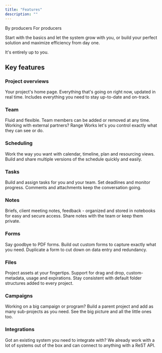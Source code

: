 ```yaml
---
title: "Features"
description: ""
---
```


By producers For producers

Start with the basics and let the system grow with you, or build your perfect solution and maximize efficiency from day one.

It's entirely up to you.

## Key features

### Project overviews

Your project's home page. Everything that's going on right now, updated in real time. Includes everything you need to stay up-to-date and on-track.

### Team

Fluid and flexible. Team members can be added or removed at any time. Working with external partners? Range Works let's you control exactly what they can see or do.

### Scheduling

Work the way you want with calendar, timeline, plan and resourcing views. Build and share multiple versions of the schedule quickly and easily.

### Tasks

Build and assign tasks for you and your team. Set deadlines and monitor progress. Comments and attachments keep the conversation going.

### Notes

Briefs, client meeting notes, feedback - organized and stored in notebooks for easy and secure access. Share notes with the team or keep them private.

### Forms

Say goodbye to PDF forms. Build out custom forms to capture exactly what you need. Duplicate a form to cut down on data entry and redundancy.

### Files

Project assets at your fingertips. Support for drag and drop, custom-metadata, usage and expirations. Stay consistent with default folder structures added to every project.

### Campaigns

Working on a big campaign or program? Build a parent project and add as many sub-projects as you need. See the big picture and all the little ones too.

### Integrations

Got an existing system you need to integrate with? We already work with a lot of systems out of the box and can connect to anything with a ReST API.

